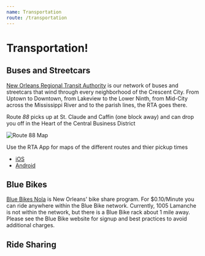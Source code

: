 ```yaml
---
name: Transportation
route: /transportation
---
```


# Transportation!


## Buses and Streetcars
[New Orleans Regional Transit Authority](https://www.norta.com/) is our network of buses and streetcars that wind through every neighborhood of the Crescent City. From Uptown to Downtown, from Lakeview to the Lower Ninth, from Mid-City across the Mississippi River and to the parish lines, the RTA goes there.

Route _88_ picks up at St. Claude and Caffin (one block away) and can drop you off in the Heart of the Central Business District

![Route 88 Map](assets/lamanche88.png)

Use the RTA App for maps of the different routes and thier pickup times
- [iOS](https://itunes.apple.com/us/app/rta-gomobile-2-0/id1250834677)
- [Android](https://play.google.com/store/apps/details?id=com.norta.gomobileapp)

## Blue Bikes
[Blue Bikes Nola](https://bluebikesnola.com/) is New Orleans' bike share program. For $0.10/Minute you can ride anywhere within the Blue Bike network. Currently, 1005 Lamanche is not within the network, but there is a Blue Bike rack about 1 mile away. Please see the Blue Bike website for signup and best practices to avoid additional charges.

## Ride Sharing
